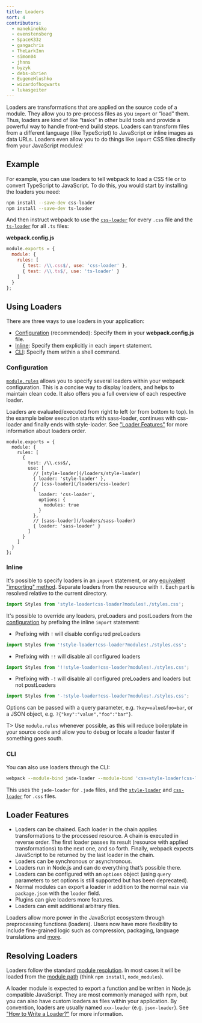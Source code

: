 ```yaml
---
title: Loaders
sort: 4
contributors:
  - manekinekko
  - evenstensberg
  - SpaceK33z
  - gangachris
  - TheLarkInn
  - simon04
  - jhnns
  - byzyk
  - debs-obrien
  - EugeneHlushko
  - wizardofhogwarts
  - lukasgeiter
---
```


Loaders are transformations that are applied on the source code of a module. They allow you to pre-process files as you `import` or “load” them. Thus, loaders are kind of like “tasks” in other build tools and provide a powerful way to handle front-end build steps. Loaders can transform files from a different language (like TypeScript) to JavaScript or inline images as data URLs. Loaders even allow you to do things like `import` CSS files directly from your JavaScript modules!


## Example

For example, you can use loaders to tell webpack to load a CSS file or to convert TypeScript to JavaScript. To do this, you would start by installing the loaders you need:

``` bash
npm install --save-dev css-loader
npm install --save-dev ts-loader
```

And then instruct webpack to use the [`css-loader`](/loaders/css-loader) for every `.css` file and the [`ts-loader`](https://github.com/TypeStrong/ts-loader) for all `.ts` files:

__webpack.config.js__

``` js
module.exports = {
  module: {
    rules: [
      { test: /\\.css$/, use: 'css-loader' },
      { test: /\\.ts$/, use: 'ts-loader' }
    ]
  }
};
```


## Using Loaders

There are three ways to use loaders in your application:

- [Configuration](#configuration) (recommended): Specify them in your __webpack.config.js__ file.
- [Inline](#inline): Specify them explicitly in each `import` statement.
- [CLI](#cli): Specify them within a shell command.


### Configuration

[`module.rules`](/configuration/module/#module-rules) allows you to specify several loaders within your webpack configuration.
This is a concise way to display loaders, and helps to maintain clean code. It also offers you a full overview of each respective loader.

Loaders are evaluated/executed from right to left (or from bottom to top). In the example below execution starts with sass-loader, continues with css-loader and finally ends with style-loader. See ["Loader Features"](/concepts/loaders/#loader-features) for more information about loaders order.

``` js-with-links
module.exports = {
  module: {
    rules: [
      {
        test: /\\.css$/,
        use: [
          // [style-loader](/loaders/style-loader)
          { loader: 'style-loader' },
          // [css-loader](/loaders/css-loader)
          {
            loader: 'css-loader',
            options: {
              modules: true
            }
          },
          // [sass-loader](/loaders/sass-loader)
          { loader: 'sass-loader' }
        ]
      }
    ]
  }
};
```


### Inline

It's possible to specify loaders in an `import` statement, or any [equivalent "importing" method](/api/module-methods). Separate loaders from the resource with `!`. Each part is resolved relative to the current directory.

```js
import Styles from 'style-loader!css-loader?modules!./styles.css';
```

It's possible to override any loaders, preLoaders and postLoaders from the [configuration](/configuration) by prefixing the inline `import` statement:

- Prefixing with `!` will disable configured preLoaders

```js
import Styles from '!style-loader!css-loader?modules!./styles.css';
```

- Prefixing with `!!` will disable all configured loaders

```js
import Styles from '!!style-loader!css-loader?modules!./styles.css';
```

- Prefixing with `-!` will disable all configured preLoaders and loaders but not postLoaders

```js
import Styles from '-!style-loader!css-loader?modules!./styles.css';
```

Options can be passed with a query parameter, e.g. `?key=value&foo=bar`, or a JSON object, e.g. `?{"key":"value","foo":"bar"}`.

T> Use `module.rules` whenever possible, as this will reduce boilerplate in your source code and allow you to debug or locate a loader faster if something goes south.


### CLI

You can also use loaders through the CLI:

```bash
webpack --module-bind jade-loader --module-bind 'css=style-loader!css-loader'
```

This uses the `jade-loader` for `.jade` files, and the [`style-loader`](/loaders/style-loader) and [`css-loader`](/loaders/css-loader) for `.css` files.


## Loader Features

- Loaders can be chained. Each loader in the chain applies transformations to the processed resource. A chain is executed in reverse order. The first loader passes its result (resource with applied transformations) to the next one, and so forth. Finally, webpack expects JavaScript to be returned by the last loader in the chain.
- Loaders can be synchronous or asynchronous.
- Loaders run in Node.js and can do everything that’s possible there.
- Loaders can be configured with an `options` object (using `query` parameters to set options is still supported but has been deprecated).
- Normal modules can export a loader in addition to the normal `main` via `package.json` with the `loader` field.
- Plugins can give loaders more features.
- Loaders can emit additional arbitrary files.

Loaders allow more power in the JavaScript ecosystem through preprocessing
functions (loaders). Users now have more flexibility to include fine-grained logic such as compression, packaging, language translations and [more](/loaders).


## Resolving Loaders

Loaders follow the standard [module resolution](/concepts/module-resolution/). In most cases it will be loaded from the [module path](/concepts/module-resolution/#module-paths) (think `npm install`, `node_modules`).

A loader module is expected to export a function and be written in Node.js compatible JavaScript. They are most commonly managed with npm, but you can also have custom loaders as files within your application. By convention, loaders are usually named `xxx-loader` (e.g. `json-loader`). See ["How to Write a Loader?"](/development/how-to-write-a-loader) for more information.
